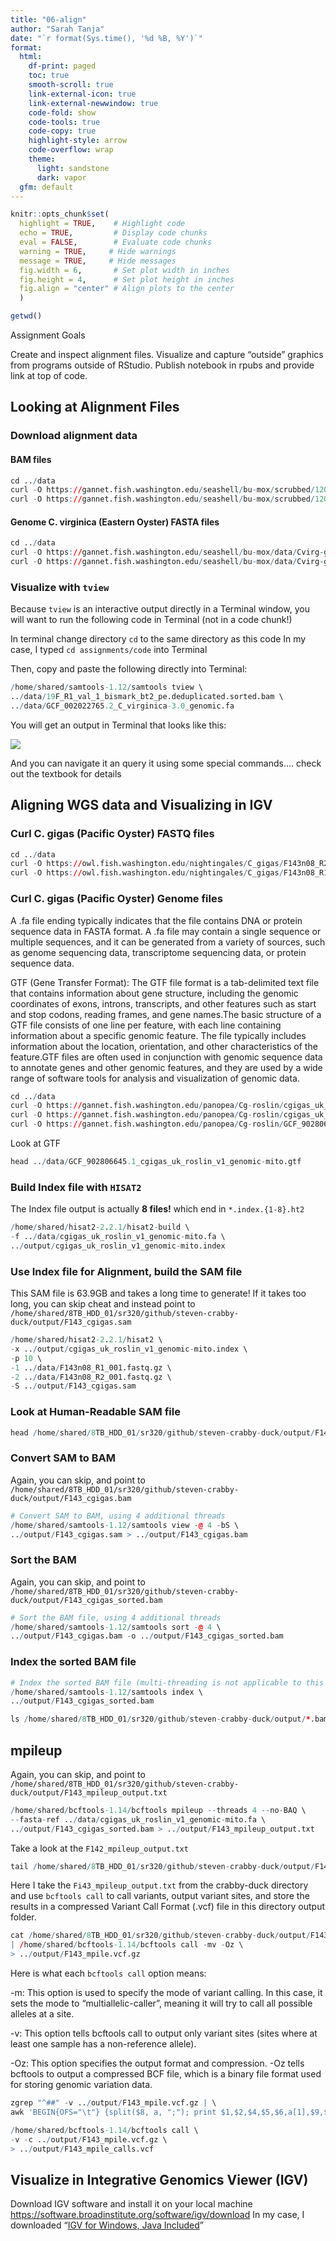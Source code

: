 ```yaml
---
title: "06-align"
author: "Sarah Tanja"
date: "`r format(Sys.time(), '%d %B, %Y')`"  
format:
  html:
    df-print: paged
    toc: true
    smooth-scroll: true
    link-external-icon: true
    link-external-newwindow: true
    code-fold: show
    code-tools: true
    code-copy: true
    highlight-style: arrow
    code-overflow: wrap
    theme:
      light: sandstone
      dark: vapor
  gfm: default
---
```


```r
knitr::opts_chunk$set(
  highlight = TRUE,    # Highlight code
  echo = TRUE,         # Display code chunks
  eval = FALSE,        # Evaluate code chunks
  warning = TRUE,     # Hide warnings
  message = TRUE,     # Hide messages
  fig.width = 6,       # Set plot width in inches
  fig.height = 4,      # Set plot height in inches
  fig.align = "center" # Align plots to the center
  )

getwd()

```

Assignment Goals

::: callout-info
Create and inspect alignment files. Visualize and capture "outside" graphics from programs outside of RStudio. Publish notebook in rpubs and provide link at top of code.
:::

## Looking at Alignment Files

### Download alignment data

#### BAM files

```r
cd ../data
curl -O https://gannet.fish.washington.edu/seashell/bu-mox/scrubbed/120321-cvBS/19F_R1_val_1_bismark_bt2_pe.deduplicated.sorted.bam
curl -O https://gannet.fish.washington.edu/seashell/bu-mox/scrubbed/120321-cvBS/19F_R1_val_1_bismark_bt2_pe.deduplicated.sorted.bam.bai
```

#### Genome C. virginica (Eastern Oyster) FASTA files

```r
cd ../data
curl -O https://gannet.fish.washington.edu/seashell/bu-mox/data/Cvirg-genome/GCF_002022765.2_C_virginica-3.0_genomic.fa
curl -O https://gannet.fish.washington.edu/seashell/bu-mox/data/Cvirg-genome/GCF_002022765.2_C_virginica-3.0_genomic.fa.fai
```

### Visualize with `tview`

::: callout-warning
Because `tview` is an interactive output directly in a Terminal window, you will want to run the following code in Terminal (not in a code chunk!)
:::

In terminal change directory `cd` to the same directory as this code In my case, I typed `cd assignments/code` into Terminal

Then, copy and paste the following directly into Terminal:

```r
/home/shared/samtools-1.12/samtools tview \
../data/19F_R1_val_1_bismark_bt2_pe.deduplicated.sorted.bam \
../data/GCF_002022765.2_C_virginica-3.0_genomic.fa
```

You will get an output in Terminal that looks like this:

![](images/tview.png)

And you can navigate it an query it using some special commands.... check out the textbook for details

## Aligning WGS data and Visualizing in IGV

### Curl C. gigas (Pacific Oyster) FASTQ files

```r
cd ../data
curl -O https://owl.fish.washington.edu/nightingales/C_gigas/F143n08_R2_001.fastq.gz
curl -O https://owl.fish.washington.edu/nightingales/C_gigas/F143n08_R1_001.fastq.gz
```

### Curl C. gigas (Pacific Oyster) Genome files

::: callout-info
A .fa file ending typically indicates that the file contains DNA or protein sequence data in FASTA format. A .fa file may contain a single sequence or multiple sequences, and it can be generated from a variety of sources, such as genome sequencing data, transcriptome sequencing data, or protein sequence data.
:::

::: callout-info
GTF (Gene Transfer Format): The GTF file format is a tab-delimited text file that contains information about gene structure, including the genomic coordinates of exons, introns, transcripts, and other features such as start and stop codons, reading frames, and gene names.The basic structure of a GTF file consists of one line per feature, with each line containing information about a specific genomic feature. The file typically includes information about the location, orientation, and other characteristics of the feature.GTF files are often used in conjunction with genomic sequence data to annotate genes and other genomic features, and they are used by a wide range of software tools for analysis and visualization of genomic data.
:::

```r
cd ../data
curl -O https://gannet.fish.washington.edu/panopea/Cg-roslin/cgigas_uk_roslin_v1_genomic-mito.fa
curl -O https://gannet.fish.washington.edu/panopea/Cg-roslin/cgigas_uk_roslin_v1_genomic-mito.fa.fai
curl -O https://gannet.fish.washington.edu/panopea/Cg-roslin/GCF_902806645.1_cgigas_uk_roslin_v1_genomic-mito.gtf
```

Look at GTF

```r
head ../data/GCF_902806645.1_cgigas_uk_roslin_v1_genomic-mito.gtf
```

### Build Index file with `HISAT2`

::: callout-info
The Index file output is actually **8 files!** which end in `*.index.{1-8}.ht2`
:::

```r
/home/shared/hisat2-2.2.1/hisat2-build \
-f ../data/cgigas_uk_roslin_v1_genomic-mito.fa \
../output/cgigas_uk_roslin_v1_genomic-mito.index
```

### Use Index file for Alignment, build the SAM file

::: callout-warning
This SAM file is 63.9GB and takes a long time to generate! If it takes too long, you can skip cheat and instead point to `/home/shared/8TB_HDD_01/sr320/github/steven-crabby-duck/output/F143_cgigas.sam`
:::

```r
/home/shared/hisat2-2.2.1/hisat2 \
-x ../output/cgigas_uk_roslin_v1_genomic-mito.index \
-p 10 \
-1 ../data/F143n08_R1_001.fastq.gz \
-2 ../data/F143n08_R2_001.fastq.gz \
-S ../output/F143_cgigas.sam
```

### Look at Human-Readable SAM file

```r
head /home/shared/8TB_HDD_01/sr320/github/steven-crabby-duck/output/F143_cgigas.sam
```

### Convert SAM to BAM

::: callout-warning
Again, you can skip, and point to `/home/shared/8TB_HDD_01/sr320/github/steven-crabby-duck/output/F143_cgigas.bam`
:::

```r
# Convert SAM to BAM, using 4 additional threads
/home/shared/samtools-1.12/samtools view -@ 4 -bS \
../output/F143_cgigas.sam > ../output/F143_cgigas.bam
```

### Sort the BAM

::: callout-warning
Again, you can skip, and point to `/home/shared/8TB_HDD_01/sr320/github/steven-crabby-duck/output/F143_cgigas_sorted.bam`
:::

```r
# Sort the BAM file, using 4 additional threads
/home/shared/samtools-1.12/samtools sort -@ 4 \
../output/F143_cgigas.bam -o ../output/F143_cgigas_sorted.bam
```

### Index the sorted BAM file

```r
# Index the sorted BAM file (multi-threading is not applicable to this operation)
/home/shared/samtools-1.12/samtools index \
../output/F143_cgigas_sorted.bam
```

```r
ls /home/shared/8TB_HDD_01/sr320/github/steven-crabby-duck/output/*.bam
```

## mpileup

::: callout-warning
Again, you can skip, and point to `/home/shared/8TB_HDD_01/sr320/github/steven-crabby-duck/output/F143_mpileup_output.txt`
:::

```r
/home/shared/bcftools-1.14/bcftools mpileup --threads 4 --no-BAQ \
--fasta-ref ../data/cgigas_uk_roslin_v1_genomic-mito.fa \
../output/F143_cgigas_sorted.bam > ../output/F143_mpileup_output.txt
```

Take a look at the `F142_mpileup_output.txt`

```r
tail /home/shared/8TB_HDD_01/sr320/github/steven-crabby-duck/output/F143_mpileup_output.txt
```

Here I take the `Fi43_mpileup_output.txt` from the crabby-duck directory and use `bcftools call` to call variants, output variant sites, and store the results in a compressed Variant Call Format (.vcf) file in this directory output folder.  

```r
cat /home/shared/8TB_HDD_01/sr320/github/steven-crabby-duck/output/F143_mpileup_output.txt \
| /home/shared/bcftools-1.14/bcftools call -mv -Oz \
> ../output/F143_mpile.vcf.gz
```

Here is what each `bcftools call` option means:

-m: This option is used to specify the mode of variant calling. In this case, it sets the mode to "multiallelic-caller", meaning it will try to call all possible alleles at a site.

-v: This option tells bcftools call to output only variant sites (sites where at least one sample has a non-reference allele).

-Oz: This option specifies the output format and compression. -Oz tells bcftools to output a compressed BCF file, which is a binary file format used for storing genomic variation data.

```r
zgrep "^##" -v ../output/F143_mpile.vcf.gz | \
awk 'BEGIN{OFS="\t"} {split($8, a, ";"); print $1,$2,$4,$5,$6,a[1],$9,$10}' | head

```

```r
/home/shared/bcftools-1.14/bcftools call \
-v -c ../output/F143_mpile.vcf.gz \
> ../output/F143_mpile_calls.vcf
```

## Visualize in Integrative Genomics Viewer (IGV)

Download IGV software and install it on your local machine
  <https://software.broadinstitute.org/software/igv/download>
In my case, I downloaded "[IGV for Windows, Java Included](https://data.broadinstitute.org/igv/projects/downloads/2.16/IGV_Win_2.16.1-WithJava-installer.exe)"



